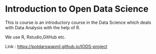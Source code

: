 # Introduction to Open Data Science

This is course is an introductory course in the Data Science which deals with Data Analysis with the help of R. 

We use R, Rstudio,GitHub etc.


Link : <https://potdarswapnil.github.io/IODS-project>




